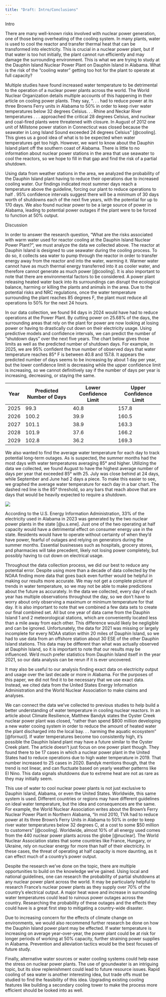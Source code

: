 ```yaml
---
title: "Draft: Intro/Conclusions"
---
```


Intro

There are many well-known risks involved with nuclear power generation, one of those being overheating of the cooling system. In many plants, water is used to cool the reactor and transfer thermal heat that can be transformed into electricity. This is crucial in a nuclear power plant, but if that water is too hot initially, the plant cannot run efficiently and may damage the surrounding environment. This is what we are trying to study at the Dauphin Island Nuclear Power Plant on Dauphin Island in Alabama. What is the risk of the "cooling water" getting too hot for the plant to operate at full capacity?

Multiple studies have found increased water temperature to be detrimental to the operation of a nuclear power plants across the world. The World Nuclear Organization details multiple accounts of this happening in their article on cooling power plants. They say, ". . . had to reduce power at its three Browns Ferry units in Alabama to 50% in order to keep river water temperatures below 32 degrees Celsius. . . Rhine and Neckar River temperatures . . . approached the critical 28 degrees Celsius, and nuclear and coal-fired plants were threatened with closure. In August of 2012 one unit of Millstone power station in Connecticut was closed because the seawater in Long Island Sound exceeded 24 degrees Celsius" [@cooling]. This gives us a good idea of what is to be expected when water temperatures get too high. However, we want to know about the Dauphin Island plant off the southern coast of Alabama. There is little to no information about nuclear power stations in the area that use seawater to cool the reactors, so we hope to fill in that gap and find the risk of a partial shutdown.

Using data from weather stations in the area, we analyzed the probability of the Dauphin Island plant having to reduce their operations due to increased cooling water. Our findings indicated most summer days reach a temperature above the guideline, forcing our plant to reduce operations to half . 95% confidence intervals suggest there will be a minimum of 30 days worth of shutdowns each of the next five years, with the potential for up to 170 days. We also found nuclear power to be a large source of power in Alabama, leading to potential power outages if the plant were to be forced to function at 50% output.

Discussion

In order to answer the research question, "What are the risks associated with warm water used for reactor cooling at the Dauphin Island Nuclear Power Plant?", we must analyze the data we collected above. The reactor at Dauphin Island is designed to use seawater during the cooling process. To do so, it collects sea water to pump through the reactor in order to transfer energy away from the reactor and into the water, warming it. Warmer water cannot have as much thermal energy transferred into it as cooler water, and therefore cannot generate as much power [@cooling]. It is also important to note that there are environmental factors to be considered. A power plant releasing heated water back into its surroundings can disrupt the ecological balance, harming or killing the plants and animals in the area. Due to the potential risks and NRC regulations, once the water temperature surrounding the plant reaches 85 degrees F, the plant must reduce all operations to 50% for the next 24 hours.

In our data collection, we found 94 days in 2024 would have had to reduce operations at the Power Plant. By cutting power on 25.68% of the days, the surrounding areas that rely on the plant for power are now looking at losing power or having to drastically cut down on their electricity usage. Using predictive models and confidence intervals, we can predict the number of "shutdown days" over the next five years. The chart below gives those limits as well as the predicted number of shutdown days. For example, in 2025, we are 95% confident the true number of observed days that water temperature reaches 85° F is between 40.8 and 157.8. It appears the predicted number of days seems to be increasing by about 1 day per year, but the lower confidence limit is decreasing while the upper confidence limit is increasing, so we cannot definitively say if the number of days per year is increasing, decreasing, or staying the same.

| Year | Predicted Number of Days | Lower Confidence Limit | Upper Confidence Limit |
|------|--------------------------|------------------------|------------------------|
| 2025 | 99.3                     | 40.8                   | 157.8                  |
| 2026 | 100.2                    | 39.9                   | 160.5                  |
| 2027 | 101.1                    | 38.9                   | 163.3                  |
| 2028 | 101.9                    | 37.6                   | 166.2                  |
| 2029 | 102.8                    | 36.2                   | 169.3                  |

We also wanted to find the average water temperature for each day to track potential long-term outages. As is suspected, the summer months had the most days with water temperatures averaging 85° and higher. Utilizing the data we collected, we found August to have the highest average number of days per year that exceeded 85° with 25. July was close behind at 24 days, while September and June had 2 days a piece. To make this easier to see, we graphed the average water temperature for each day in a bar chart. The dashed red line is the 85° threshold, so any bars that reach above that are days that would be heavily expected to require a shutdown.

![](images/Screenshot%202025-04-16%20171204.png)

According to the U.S. Energy Information Administration, 33% of the electricity used in Alabama in 2023 was generated by the two nuclear power plants in the state [@u.s.ene]. Just one of the two operating at half capacity would have a detrimental effect on consumer energy use in the state. Residents would have to operate without certainty of when they'd have power, fearful of outages and relying on generators during the summer months. Essential businesses such as hospitals, grocery stores, and pharmacies will take precedent, likely not losing power completely, but possibly having to cut down on electrical usage.

Throughout the data collection process, we did our best to reduce any potential error. Despite using more than a decade of data collected by the NOAA finding more data that goes back even further would be helpful in making our results more accurate. We may not get a complete picture of trends in water temperature, so we may not be able to make predictions about the future as accurately. In the data we collected, every day of each year has multiple observations throughout the day, so we don't have to worry about only observing a maximum or minimum temperature for that day. It is also important to note that we combined a few data sets to create our final combined set. All but one year of data came from the Dauphin Island 1 and 2 meteorological stations, which are conveniently located less than a mile away from each other. This difference would likely be negligible and can be ignored. Unfortunately, the data for 2021 was missing or largely incomplete for every NOAA station within 20 miles of Dauphin Island, so we had to use data from an offshore station about 30 ESE of the other Dauphin Island stations. This data may be different than what was actually observed at Dauphin Island, so it is important to note that our results may be influenced. We'd much prefer statistics from Dauphin Island itself in the year 2021, so our data analysis can be rerun if it is ever uncovered.

It may also be useful to our analysis finding exact data on electricity output and usage over the last decade or more in Alabama. For the purposes of this paper, we did not find it to be necessary that we use exact data. Instead, we cited data from the United States Energy Information Administration and the World Nuclear Association to make claims and analyses.

We can connect the data we've collected to previous studies to help build a better understanding of water temperature in cooling nuclear reactors. In an article about Climate Resilience, Matthew Bandyk states the Oyster Creek nuclear power plant was closed, "rather than spend \$800 million developing a new water cooing system in order to reduce the amount of heated water the plant discharged into the local bay. . . harming the aquatic ecosystem" [@fornucl]. If water temperatures become too consistently high, it's possible the Dauphin Island plant may have a future similar to the Oyster Creek plant. The article doesn't just focus on one power plant though. They found there to be 17 cases in which a nuclear power plant in the United States had to reduce operations due to high water temperature in 2019. That number increased to 25 cases in 2020. Bandyk mentions though, that the trend is not linear, and can fluctuate based on yearly weather patterns like El Nino. This data signals shutdowns due to extreme heat are not as rare as they may initially seem.

This use of water to cool nuclear power plants is not just exclusive to Dauphin Island, Alabama, or even the United States. Worldwide, this same system is used. Different countries or regions may have different guidelines on ideal water temperature, but the idea and consequences are the same. For example, the World Nuclear Association writes about the Brown's Ferry Nuclear Power Plant in Northern Alabama, "In mid 2010, TVA had to reduce power at its three Brown's Ferry Units in Alabama to 50% in order to keep river water temperatures below 32 degrees C, at a cost to some \$50 million to customers" [@cooling]. Worldwide, almost 10% of all energy used comes from the 440 nuclear power plants across the globe [@nuclear]. The World Nuclear Association states that some countries like France, Hungary, or Ukraine, rely on nuclear energy for more than half of their electricity. In these cases, the threat of operating at half capacity is more daunting, as it can effect much of a country's power output.

Despite the research we've done on the topic, there are multiple opportunities to build on the knowledge we've gained. Using local and national guidelines, one can research the probability of partial shutdowns at any nuclear power plant across the world. It may be particularly helpful to research France's nuclear power plants as they supply over 70% of the country's electrical output. A major heat wave and increase in surrounding water temperatures could lead to ruinous power outages across the country. Researching the probability of these outages and the effects they could have is a great first step to mitigating a country-wide disaster.

Due to increasing concern for the effects of climate change on environments, we would also recommend further research be done on how the Dauphin Island power plant may be effected. If water temperature is increasing on average year-over-year, the power plant could be at risk for longer periods of working at 50% capacity, further straining power supplies in Alabama. Prevention and alleviation tactics would be the best focuses of future study.

Finally, alternative water sources or water cooling systems could help ease the stress on nuclear power plants. The use of groundwater is an intriguing topic, but its slow replenishment could lead to future resource issues. Rapid cooling of sea water is another interesting idea, but trade offs must be studied to find the feasibility of this idea. Upgrading existing cooling features like building a secondary cooling tower to make the process more efficient should be looked into as well.
